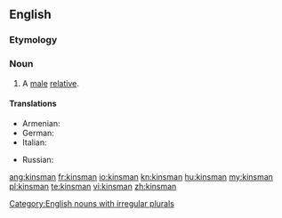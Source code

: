 ==English==

===Etymology===
{{suffix|kin|alt1=kin’s|man}}

===Noun===
{{en-noun|kinsmen}}

# A [[male]] [[relative]].

====Translations====
{{trans-top|a male relative}}
* Armenian: {{t-|hy|ազգական|tr=azgakan}}
* German: {{t|de|Verwandter|m}}
* Italian: {{t-|it|parente|m}}
{{trans-mid}}
* Russian: {{t+|ru|родственник|m}}
{{trans-bottom}}

[[Category:English nouns with irregular plurals]]

[[ang:kinsman]]
[[fr:kinsman]]
[[io:kinsman]]
[[kn:kinsman]]
[[hu:kinsman]]
[[my:kinsman]]
[[pl:kinsman]]
[[te:kinsman]]
[[vi:kinsman]]
[[zh:kinsman]]